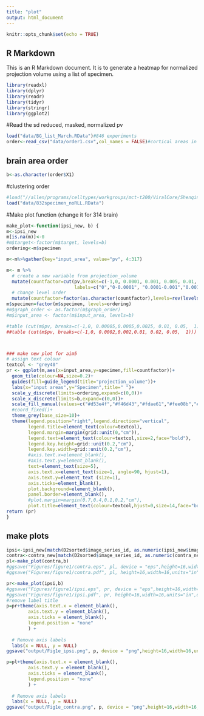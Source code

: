 ---
title: "plot"
output: html_document
---

```{r setup, include=FALSE}
knitr::opts_chunk$set(echo = TRUE)
```

## R Markdown

This is an R Markdown document. It is to generate a heatmap for normalized projection volume using a list of specimen.

```{r}
library(readxl)
library(dplyr)
library(readr)
library(tidyr)
library(stringr)
library(ggplot2)
```

#Read the sd reduced, masked, normalized pv
```{r}
load("data/BG_list_March.RData")#846 experiments
order<-read_csv("data/order1.csv",col_names = FALSE)#cortical areas in 6 modules
```

## brain area order
```{r}
b<-as.character(order$X1)

```
#clustering order
```{r}
#load("//allen/programs/celltypes/workgroups/mct-t200/ViralCore/Shenqin/r_projects/M2/Jan/output/Original_831specimen_noRLL.RData")
load("data/832specimen_noRLL.RData")

```
#Make plot function (change it for 314 brain)
```{r}
make_plot<-function(ipsi_new, b) {
m<-ipsi_new
m[is.na(m)]<-0
#m$target<-factor(m$target, levels=b)
ordering<-m$specimen

m<-m%>%gather(key="input_area", value="pv", 4:317)

m<- m %>%
  # create a new variable from projection_volume
  mutate(countfactor=cut(pv,breaks=c(-1,0, 0.0001, 0.001, 0.005, 0.01, 0.05, 1.00),
                         labels=c("0","0-0.0001", "0.0001-0.001","0.001-0.005","0.005-0.01","0.01-0.05","0.05-1")))%>%
  # change level order
  mutate(countfactor=factor(as.character(countfactor),levels=rev(levels(countfactor))))
m$specimen=factor(m$specimen, levels=ordering)
#m$graph_order <- as.factor(m$graph_order)
#m$input_area <- factor(m$input_area, levels=b)

#table (cut(m$pv, breaks=c(-1,0, 0.00005,0.0005,0.0025, 0.01, 0.05,  1)))
##table (cut(m$pv, breaks=c(-1,0, 0.0002,0.002,0.01, 0.02, 0.05,  1)))



### make new plot for aim5
# assign text colour
textcol <- "grey40"
pr <- ggplot(m,aes(x=input_area,y=specimen,fill=countfactor))+
  geom_tile(colour=NA,size=0.2)+
  guides(fill=guide_legend(title="projection_volume"))+
  labs(x="input areas",y="Specimen",title=" ")+
  scale_y_discrete(limits=ordering,expand=c(0,0))+
  scale_x_discrete(limits=b,expand=c(0,0))+
  scale_fill_manual(values=c("#d53e4f","#f46d43","#fdae61","#fee08b","#e6f598","#aadca3","#1e90ff"),na.value = "#1e90ff")+
  #coord_fixed()+
  theme_grey(base_size=10)+
  theme(legend.position="right",legend.direction="vertical",
        legend.title=element_text(colour=textcol),
        legend.margin=margin(grid::unit(0,"cm")),
        legend.text=element_text(colour=textcol,size=2,face="bold"),
        legend.key.height=grid::unit(0.2,"cm"),
        legend.key.width=grid::unit(0.2,"cm"),
        #axis.text.x=element_blank(),
        #axis.text.y=element_blank(),
        text=element_text(size=5),
        axis.text.x=element_text(size=1, angle=90, hjust=1),
        axis.text.y=element_text (size=1),
        axis.ticks=element_blank(),
        plot.background=element_blank(),
        panel.border=element_blank(),
        #plot.margin=margin(0.7,0.4,0.1,0.2,"cm"),
        plot.title=element_text(colour=textcol,hjust=0,size=14,face="bold"))
return (pr)
}
```
## make plots
```{r pressure, echo=FALSE}

ipsi<-ipsi_new[match(D2sorted$image_series_id, as.numeric(ipsi_new$image_series_id)),]
contra<-contra_new[match(D2sorted$image_series_id, as.numeric(contra_new$image_series_id)),]
pl<-make_plot(contra,b)
#ggsave("Figures/figure1/contra.eps", pl, device = "eps",height=16,width=16,units="in",dpi=600)
#ggsave("Figures/figure1/contra.pdf", pl, height=16,width=16,units="in",dpi=600)

pr<-make_plot(ipsi,b)
#ggsave("Figures/figure1/ipsi.eps", pr, device = "eps",height=16,width=16,units="in",dpi=600)
#ggsave("Figures/figure1/ipsi.pdf", pr, height=16,width=16,units="in",dpi=600)
#remove label title
p=pr+theme(axis.text.x = element_blank(),
        axis.text.y = element_blank(),
        axis.ticks = element_blank(),
        legend.position = "none"
        ) +
  
  # Remove axis labels
  labs(x = NULL, y = NULL)
ggsave("output/Fig1e_ipsi.png", p, device = "png",height=16,width=16,units="in",dpi=600)

p=pl+theme(axis.text.x = element_blank(),
        axis.text.y = element_blank(),
        axis.ticks = element_blank(),
        legend.position = "none"
        ) +
  
  # Remove axis labels
  labs(x = NULL, y = NULL)
ggsave("output/Fig1e_contra.png", p, device = "png",height=16,width=16,units="in",dpi=600)


```


